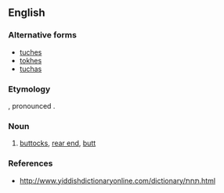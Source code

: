 ==English==

===Alternative forms===
* [[tuches]]
* [[tokhes]]
* [[tuchas]]

===Etymology===
{{etyl|yi}} {{term|תחת|lang=yi}}, pronounced {{IPAchar|[ˈtɔxəs]}}.

===Noun===
{{en-noun|?}}

# {{context|mild}} [[buttocks]], [[rear end]], [[butt]]

===References===
* http://www.yiddishdictionaryonline.com/dictionary/תּחת.html